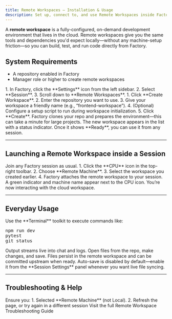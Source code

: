 ```yaml
---
title: Remote Workspaces – Installation & Usage
description: Set up, connect to, and use Remote Workspaces inside Factory sessions
---
```


A **remote workspace** is a fully-configured, on-demand development environment that lives in the cloud. Remote workspaces give you the same tools and dependencies you'd expect locally—without any machine-setup friction—so you can build, test, and run code directly from Factory.

## System Requirements

- A repository enabled in Factory
- Manager role or higher to create remote workspaces

<Steps>

  <Step title="Open Session Settings">
    1. In Factory, click the **Settings** icon from the left sidebar.  
    2. Select **Session**.
    3. Scroll down to **Remote Workspaces**.
  </Step>

  <Step title="Create a New Remote Workspace">
    1. Click **Create Workspace**.  
    2. Enter the repository you want to use.  
    3. Give your workspace a friendly name (e.g., “frontend-workspace”).  
    4. (Optional) Configure a setup script to run during workspace initialization.
    5. Click **Create**.
    <Note>
      Factory clones your repo and prepares the environment—this can take a minute for large projects.
    </Note>
  </Step>

  <Step title="Verify Workspace Ready">
    The new workspace appears in the list with a status indicator. Once it shows **Ready**, you can use it from any session.
  </Step>

</Steps>

---

## Launching a Remote Workspace inside a Session

<Steps>

  <Step title="Open or Start a Session">
    Join any Factory session as usual.
  </Step>

  <Step title="Connect to Cloud Machine">
    1. Click the **CPU** icon in the top-right toolbar.  
    2. Choose **Remote Machine**.  
    3. Select the workspace you created earlier.  
    4. Factory attaches the remote workspace to your session.
  </Step>

  <Step title="Confirm Connection">
    A green indicator and machine name appear next to the CPU icon. You’re now interacting with the cloud workspace.
  </Step>

</Steps>

---

## Everyday Usage

<CardGroup cols={2}>

  <Card title="Run CLI Commands" icon="terminal">
    Use the **Terminal** toolkit to execute commands like:
    <pre>npm run dev
pytest
git status</pre>
    Output streams live into chat and logs.
  </Card>

  <Card title="Edit & Save Files" icon="file-code">
    Open files from the repo, make changes, and save.  
    Files persist in the remote workspace and can be committed upstream when ready.
  </Card>

  <Card title="Auto-Save Controls" icon="save">
    Auto-save is disabled by default—enable it from the **Session Settings** panel whenever you want live file syncing.
  </Card>

</CardGroup>

---

## Troubleshooting & Help

<AccordionGroup>

  <Accordion title="Can't connect from session">
    Ensure you:  
    1. Selected **Remote Machine** (not Local).  
    2. Refresh the page, or try again in a different session
  </Accordion>

</AccordionGroup>

<Card title="Need More Help?" icon="life-ring" href="/user-guides/remote-workspaces/troubleshooting">
  Visit the full Remote Workspace Troubleshooting Guide
</Card>
